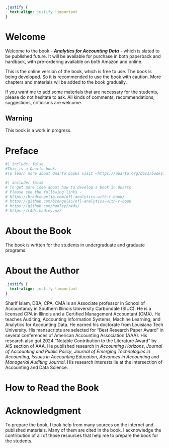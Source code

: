 

```css
.justify {
  text-align: justify !important
}
```





# Welcome {.unnumbered}

Welcome to the book - *__Analytics for Accounting Data__* - which is slated to be published future. It will be available for purchase in both paperback and hardback, with pre-ordering available on both Amazon and online.

This is the online version of the book, which is free to use. The book is being developed. So it is recommended to use the book with caution. More chapters and materials wil be added to the book gradually. 

If you want me to add some materials that are necessary for the students, please do not hesitate to ask. All kinds of comments, recommendations, suggestions, criticisms are welcome.




::: {.callout-warning}
# Warning
This book is a work in progress.
:::


# Preface {.unnumbered}




```r
#| include: false 
#This is a Quarto book.
#To learn more about Quarto books visit <https://quarto.org/docs/books>.

```

```r
#| include: false 
# To get more idea about how to develop a book in Quarto
# Please see the following links -
# https://bradcongelio.com/nfl-analytics-with-r-book/
# https://github.com/bcongelio/nfl-analytics-with-r-book
# https://github.com/hadley/r4ds/
# https://r4ds.hadley.nz/
```

# About the Book {.unnumbered}

The book is written for the students in undergraduate and graduate programs. 

# About the Author {.unnumbered}

```css
.justify {
  text-align: justify !important
}
```

:::{.justify}
Sharif Islam, DBA, CPA, CMA is an Associate professor in School of Accountancy in Southern Illinois University Carbondale (SIUC). He is a licensed CPA in Illinois and a Certified Management Accountant (CMA). He teaches Auditing, Accounting Information Systems, Machine Learning, and Analytics for Accounting Data. He earned his doctorate from Louisiana Tech University. His mansucripts are selected for "Best Research Paper Award" in several conferences of American Accounting Association (AAA). His research also got 2024 "Notable Contribution to the Literature Award" by AIS section of AAA. He published research in  *Accounting Horizons*, *Journal of Accounting and Public Policy*, *Journal of Emerging Technologies in Accounting*, *Issues in Accounting Education*, *Advances in Accounting*  and *Managerial Auditing Journal*. His research interests lie at the intersection of Accounting and Data Science. 
:::


# How to Read the Book {.unnumbered}

# Acknowledgment {.unnumbered}

:::{.justify}
To prepare the book, I took help from many sources on the internet and published materials. Many of them are cited in the book. I acknowledge the contribution of all of those resources that help me to prepare the book for the students. 
:::